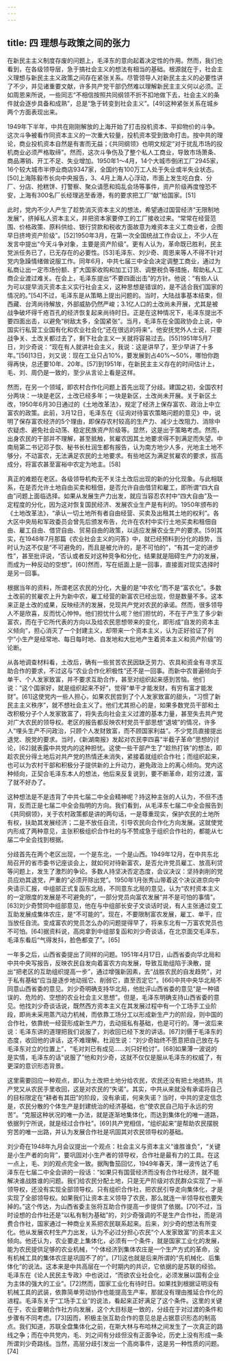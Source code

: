 ```yaml
---
---
---
```

title: 四 理想与政策之间的张力
---




在新民主主义制度存废的问题上，毛泽东的意向起着决定性的作用。然而，我们也看到，在各级领导层，急于搞社会主义的想法有相当的基础。根源就在于，社会主义理想与新民主主义政策之间存在紧张关系。尽管领导人对新民主主义的必要性讲了不少，并见诸重要文献，许多共产党干部仍然难以理解新民主主义何以必须。正如周恩来所说，一些同志“不相信按照共同纲领不折不扣地做下去，社会主义的条件就会逐步具备和成熟”，总是“急于转变到社会主义”。[49]这种紧张关系在城乡两个方面表现出来。

1949年下半年，中共在刚刚解放的上海开始了打击投机资本、平抑物价的斗争。这次斗争被看作同资本主义的一次重大较量，投机资本受到致命打击。按中共的理论，商业投机资本自然是有害而无益；《共同纲领》也明文规定“对于扰乱市场的投机商业必须严格取缔”。然而，这次斗争伤及了整个私人工商业，导致市场萧条、商品滞销、开工不足、失业增加。1950年1～4月，14个大城市倒闭工厂2945家，16个较大城市半停业商店9347家，全国约有100万工人处于失业或半失业状态。[50]上海陈毅市长向中央报告，3、4月上海人心浮动，市面上发生吃白食、分厂、分店、抢糕饼、打警察、聚众请愿和捣乱会场等事件，资产阶级再度惶恐不安，上海有300名厂长经理逃至香港，有的要求把工厂“献”给国家。[51]

此时，党内不少人产生了趁势消灭资本主义的想法，希望通过国营经济“无限制地发展”，挤掉私人资本主义，并把资本家要停工的工厂接收过来。“常常在经营范围、价格政策、原料供给、银行贷款和税收方面故意为难资本主义工商业者，企图早日挤垮资产阶级”。[52]1950年3月，在第一次全国统战工作会议上，不少人在发言中提出“今天斗争对象，主要是资产阶级”。更有人认为，革命既已胜利，民主党派任务已了，已无存在的必要性。[53]毛泽东、刘少奇、周恩来等人不得不针对党内急躁情绪做说服工作。同年6月，中共七届三中全会决定调整工商业，通过为私商让出一定市场份额、扩大国家收购和加工订货、调整税负等措施，帮助私人工商企业渡过难关。在会上，毛泽东提出“不要四面出击”的方针。他说：“有些人认为可以提早消灭资本主义实行社会主义，这种思想是错误的，是不适合我们国家的情况的。”[54]不过，毛泽东是从策略上提出问题的。当时，大陆战事基本结束，但西藏、台湾尚待解放，外部威胁仍然严峻；3.1亿人口的土改尚未开展，尤其是被战争破坏得千疮百孔的经济恢复起来尚待时日。正是在这种情况下，毛泽东提出不要四面出击，以避免“树敌太多，全国紧张”。当月，毛泽东在全国政协会上说，中国实行私营工业国有化和农业社会化“还在很远的将来”。他安抚党外人士说，只要战争关、土改关都过去了，剩下社会主义一关就将容易过去。[55]1951年5月7日，刘少奇说：“现在有人就讲社会主义，我说：这是讲早了，至少早讲了十多年。”[56]13日，刘又说：现在工业只占10%，要发展到占40%～50%，哪怕你跑得再快，总还要10年、20年。[57]到1951年，在新民主主义存在的时间估计上，毛、刘、周仍是一致的，至少从言论上看是这样。

然而，在另一个领域，即农村合作化问题上首先出现了分歧。建国之初，全国农村分两块：一块是老区，土改已经多年；一块是新区，土改尚未开展。关于新区土改，1950年6月30日通过的《土地改革法》，规定了经济上保存富农、政治上中立富农的政策。此前，3月12日，毛泽东在《征询对待富农策略问题的意见》中，说明了保存富农经济的5个理由，即保存农村较高的生产力、减少土改阻力、消除中农疑虑、避免社会动荡、稳定民族资产阶级等。显然，这是出于策略考虑。然而，出身农民的干部并不理解，甚至抵触，贫雇农因其土地要求得不到满足而失望。中南局第二书记邓子恢、秘书长杜润生都有报告，认为南方地少人多，光地主土地不够分，不动富农，无法满足农民的土地要求。有些地区为满足贫雇农的要求，拔高成分，将富农甚至富裕中农定为地主。[58]

真正的难题在老区。各级领导机构无不关注土改后出现的新的分化现象。与此相联系，在是否允许土地自由买卖和租佃，是否允许自由借贷和雇工，即所谓“四大自由”问题上面临选择。如果从发展生产力出发，就应当容忍农村中“四大自由”及一定程度的分化，因为这对恢复国民经济、发展农业生产是有利的。1950年颁布的《土地改革法》，“承认一切土地所有者自由经营、买卖及出租其土地的权利”。各大区中央局和军政委员会曾先后颁发布告，允许在农村中实行土地买卖和租佃自由、雇工自由、借贷自由、贸易自由的政策，以适应发展农业生产的要求。[59]其实，在1948年7月那篇《农业社会主义的问答》中，就已经预料到分化的趋势，当时认为这不仅是“不可避免的，而且是被允许的，是不可怕的”，“有其一定的进步性”，甚至批评说，“否认或者反对这种竞争和分化，结果就是阻碍生产力的发展，而成为一种反动的空想”。[60]然而，写在纸面上是一回事，直接面对现实选择时是另一回事。

根据当年的资料，所谓老区农民的分化，大量的是“中农化”而不是“富农化”。多数土改前的贫雇农上升为新中农，雇工经营的新富农已经出现，但是数量不多。这本来正是土改的成果，反映经济的发展，兑现共产党对农民的承诺。然而，很多领导人不是欣喜，反而忧心忡忡。他们担忧什么呢？他们担忧的，不在于产生了多少新富农，而在于它所代表的方向以及给农民思想带来的变化，即形成“自发的资本主义倾向”，担心消灭了一个封建主义，却带来一个资本主义，认为正好验证了列宁“小生产是经常地、每日每时地、自发地和大批地产生着资本主义和资产阶级”的论断。

从各地调查材料看，土改后，确有一些贫苦农民因缺乏劳力、农具和资金有寻求互助合作的要求，不过这与“农业合作化积极性”还不是一回事。而新中农普遍倾向于单干、个人发家致富，并不要求互助合作，甚至对组织起来感到苦恼。他们说：“这个国家好，就是组织起来不好”，觉得“单干才能发财，有穷有富才能发财”。[61]这使党内一些人担心，如果农民尝到了个人发家致富的甜头，“习惯了新民主主义秩序”，就不想社会主义了。他们尤其担心的是，如果多数党员干部和土改积极分子个人发家致富了，将失去向社会主义过渡的基本力量，甚至失去共产党对广大农民的领导权。老区的报告都反映农村党员干部思想“退坡”的情况，许多人“埋头生产不问政治，只顾个人发财致富，而不顾国家利益”。不少党员直接提出退党、脱党的要求。当时，《新湖南报》发起对农民李四喜“半截子革命”思想的讨论，[62]就表露中共党内的这种担忧。这使一些干部产生了“趁热打铁”的想法，即趁农民分得土地后对共产党的热情还未消失，紧接着就组织合作社；而组织起来，也可以为农村干部和积极分子提供新的上升动力，避免政治上的离心倾向。党内这种倾向，正契合毛泽东本人的想法，他后来反复说到，要不断革命，趁穷过渡，富了就不好办了。

这种想法是不是违背了中共七届二中全会精神呢？持这种主张的人认为，不但不违背，反而正是七届二中全会指明的方向。我们看到，从毛泽东七届二中全会报告到《共同纲领》，关于农村政策都是讲的两句话，一是尊重现实，保护农民的土地所有权，扶助其发展经济；二是不放任自流，引导农民向合作化方向发展。这就使党内形成了两种意见，主张积极组织合作社的与不赞成急于组织合作社的，都能从七届二中全会找到根据。

分歧首先在两个老区出现，一个是东北，一个是山西。1949年12月，在中共东北局召开的省市委书记座谈会上，就如何对待新富农，是否允许党员雇工、放高利贷等问题上，发生了激烈的争论。多数人持坚决否定态度，会议决议：坚持剥削的党员应劝其退党，严重的“必须开除出党”。1950年1月张秀山带着这个决议进京向中央请示汇报，中组部正式复函东北局，不同意东北局的意见，认为“农村资本主义的一定限度的发展是不可避免的”，一部分党员向富农发展“并不是可怕的事情”。[63]刘少奇赞同中组部意见，他在与中组部长安子文谈话时说，有人主张通过变工互助发展成集体农庄，是“不可能的”。现在，不要限制富农发展，雇工、单干，应当放任自流。变成富农的党员怎么办的问题提得早了，将来东北有一万富农党员也不可怕。[64]据资料说，高岗拿到中组部复函和刘少奇谈话，在北京面交毛泽东，毛泽东看后“气得发抖，脸色都变了”。[65]

一年多之后，山西省委提出了同样的问题。1951年4月17日，山西省委向华北局和中共中央写报告，反映农民自发向着富农方向发展，导致互助组陷于涣散，提出“把老区的互助组织提高一步”，通过增强新因素，去“战胜农民的自发趋势”，对于私有基础“应当是逐步地动摇它、削弱它，直至否定它”。[66]中共中央华北局不同意山西省委的意见。刘少奇明确支持华北局，他批评山西省委的意见“是一种错误的、危险的、空想的农业社会主义思想”。但是，毛泽东明确支持山西省委的意见。他找刘少奇谈话说，既然西方资本主义在其发展过程中有一个工场手工业阶段，即尚未采用蒸汽动力机械，而依靠工场分工以形成新生产力的阶段，则中国的合作社，依靠统一经营形成新生产力，去动摇私有基础，也是可行的。薄一波后来说：毛泽东讲的道理把我们说服了，刘收回已经下发的讲话。[67]刘慑于毛泽东的态度，收回他的讲话，这不难理解。杜润生说：“刘少奇始终不愿意把自己放在与毛泽东对立的位置上”，“毛对刘已有成见……刘只好检讨”。[68]如果薄一波说的是实情，毛泽东的话“说服了”他和刘少奇，这就不仅仅是服从毛泽东的权威了，有更深的意识形态背景。

这里需要回应一种观点，即认为土改把土地分给农民，农民还没有把土地捂热，共产党又从农民手里收回，这是对农民的“失诺”。其实，中共从来就没有承诺将自己的目标限定在“耕者有其田”的阶段，没有承诺，何来失诺？当时，中共的坚定信念是，农民分散的个体生产是封建统治的经济基础，也“使农民自己陷于永远的穷苦”。“克服这种状况的唯一办法，就是逐渐地集体化，而达到集体化的唯一道路，依据列宁所说，就是经过合作社”。[69]共产党相信，“组织起来”是帮助农民摆脱穷苦的唯一出路，并认为发展合作社是巩固其对农民领导权的基础。

刘少奇在1948年九月会议提出一个观点：社会主义与资本主义“谁胜谁负”，“关键是小生产者的向背”，要巩固对小生产者的领导权，合作社是最有力的工具。在这一点上，毛、刘的观点完全一致。据陶鲁笳回忆，1949年春天，薄一波传达了毛泽东在七届二中全会讲的一段话：“如果只有国营经济而没有合作社经济，就不能解决谁战胜谁的问题。我们给农民分配土地，只是无产阶级对农民群众实现了一半领导权，还没有实现全部领导权。只有组织合作社，把农民引导走向集体化，才是实现了全部领导权。如果我们让资本主义领导了农民，那么就连一半领导权也要失掉的。”这个传达，为山西省委主张将互助合作提高一步提供了依据。[70]不过，当时设想的合作社还是“以私有制为基础”的，刘少奇强调的不是生产合作社，而是消费合作社，国家通过一种商业关系把农民联系起来。后来，刘少奇的想法有所变化。他从发展农村生产力出发，认为不必过分担心农民“个人发家致富”的资本主义倾向。他还认为，农业要走上集体化，必须有一个条件，就是国家工业化的发展，能为农民提供足够的农业机械，“个体经济到集体农庄是一个生产方式的革命，没有机械工具的集体农庄是巩固不了的”。[71]这也就是后来所谓的“先机械化、后集体化”的说法。这本来是中共高层在一个时期内的共识，它依据的是苏联的经验。毛泽东在《论人民民主专政》中也说过，“而欲农业社会化，必须发展以国有企业为主体的强大的工业”。[72]然而，国家工业化有待时日。如果找到根据证明没有机械工具的武装，依靠简单劳动协作也能提高生产率，那就没有理由推延合作化的进程。毛泽东关于“工场手工业”的说法，看起来正好满足了这个条件。这里的关键在于，农业要朝合作社方向发展，这个大目标是一致的，分歧在于对过渡的条件和步骤有不同考虑。[73]因而，积极主张互助合作的意见总是占据意识形态的制高点。我们知道，苏联全盘集体化之前，在斯大林与布哈林之间发生了一次真正的路线之争；而在中共党内，毛、刘之间有分歧但没有正面争论，历史上没有形成一条所谓刘少奇路线。当然，高层分歧引发出一个高岗事件，这是另一种性质的问题。[74]